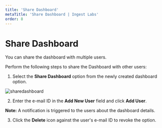 ---
title: 'Share Dashboard'
metaTitle: 'Share Dashboard | Ingest Labs'
order: 8
---

# Share Dashboard

You can share the dashboard with multiple users. 

Perform the following steps to share the Dashboard with other users:

1.	Select the **Share Dashboard** option from the newly created dashboard option.

![sharedashboard](/images/dashboardimages/sharedashboard.png)

2.	Enter the e-mail ID in the **Add New User** field and click **Add User**.

**Note:** A notification is triggered to the users about the dashboard details.

3.	Click the **Delete** icon against the user's e-mail ID to revoke the option.
